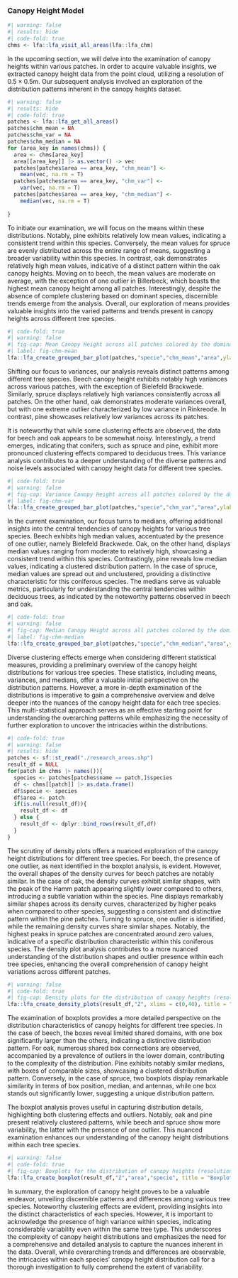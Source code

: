 ### Canopy Height Model

```r
#| warning: false
#| results: hide
#| code-fold: true
chms <- lfa::lfa_visit_all_areas(lfa::lfa_chm)
```

In the upcoming section, we will delve into the examination of canopy heights within various patches. In order to acquire valuable insights, we extracted canopy height data from the point cloud, utilizing a resolution of $0.5\times0.5$m. Our subsequent analysis involved an exploration of the distribution patterns inherent in the canopy heights dataset.

```r
#| warning: false
#| results: hide
#| code-fold: true
patches <- lfa::lfa_get_all_areas()
patches$chm_mean = NA
patches$chm_var = NA
patches$chm_median = NA
for (area_key in names(chms)) {
  area <- chms[area_key]
  area[[area_key]] |> as.vector() -> vec
  patches[patches$area == area_key, "chm_mean"] <-
    mean(vec, na.rm = T)
  patches[patches$area == area_key, "chm_var"] <-
    var(vec, na.rm = T)
  patches[patches$area == area_key, "chm_median"] <-
    median(vec, na.rm = T)
  
}
```

To initiate our examination, we will focus on the means within these distributions. Notably, pine exhibits relatively low mean values, indicating a consistent trend within this species. Conversely, the mean values for spruce are evenly distributed across the entire range of means, suggesting a broader variability within this species. In contrast, oak demonstrates relatively high mean values, indicative of a distinct pattern within the oak canopy heights. Moving on to beech, the mean values are moderate on average, with the exception of one outlier in Billerbeck, which boasts the highest mean canopy height among all patches. Interestingly, despite the absence of complete clustering based on dominant species, discernible trends emerge from the analysis. Overall, our exploration of means provides valuable insights into the varied patterns and trends present in canopy heights across different tree species.

```r
#| code-fold: true
#| warning: false
#| fig-cap: Mean Canopy Height across all patches colored by the dominant specie of each patch.
#| label: fig-chm-mean
lfa::lfa_create_grouped_bar_plot(patches,"specie","chm_mean","area",ylab = "Mean", title = "Mean Canopy Height")
```

Shifting our focus to variances, our analysis reveals distinct patterns among different tree species. Beech canopy height exhibits notably high variances across various patches, with the exception of Bielefeld Brackwede. Similarly, spruce displays relatively high variances consistently across all patches. On the other hand, oak demonstrates moderate variances overall, but with one extreme outlier characterized by low variance in Rinkreode. In contrast, pine showcases relatively low variances across its patches.

It is noteworthy that while some clustering effects are observed, the data for beech and oak appears to be somewhat noisy. Interestingly, a trend emerges, indicating that conifers, such as spruce and pine, exhibit more pronounced clustering effects compared to deciduous trees. This variance analysis contributes to a deeper understanding of the diverse patterns and noise levels associated with canopy height data for different tree species.

```r
#| code-fold: true
#| warning: false
#| fig-cap: Variance Canopy Height across all patches colored by the dominant specie of each patch.
#| label: fig-chm-var
lfa::lfa_create_grouped_bar_plot(patches,"specie","chm_var","area",ylab = "Variance", title = "Variance of Canopy Height")
```

In the current examination, our focus turns to medians, offering additional insights into the central tendencies of canopy heights for various tree species. Beech exhibits high median values, accentuated by the presence of one outlier, namely Bielefeld Brackwede. Oak, on the other hand, displays median values ranging from moderate to relatively high, showcasing a consistent trend within this species. Contrastingly, pine reveals low median values, indicating a clustered distribution pattern. In the case of spruce, median values are spread out and unclustered, providing a distinctive characteristic for this coniferous species. The medians serve as valuable metrics, particularly for understanding the central tendencies within deciduous trees, as indicated by the noteworthy patterns observed in beech and oak.

```r
#| code-fold: true
#| warning: false
#| fig-cap: Median Canopy Height across all patches colored by the dominant specie of each patch.
#| label: fig-chm-median
lfa::lfa_create_grouped_bar_plot(patches,"specie","chm_median","area",ylab = "Median", title = "Median Canopy Height")
```

Diverse clustering effects emerge when considering different statistical measures, providing a preliminary overview of the canopy height distributions for various tree species. These statistics, including means, variances, and medians, offer a valuable initial perspective on the distribution patterns. However, a more in-depth examination of the distributions is imperative to gain a comprehensive overview and delve deeper into the nuances of the canopy height data for each tree species. This multi-statistical approach serves as an effective starting point for understanding the overarching patterns while emphasizing the necessity of further exploration to uncover the intricacies within the distributions.

```r
#| code-fold: true
#| warning: false
#| results: hide
patches <- sf::st_read("./research_areas.shp")
result_df = NULL
for(patch in chms |> names()){
  species <- patches[patches$name == patch,]$species
  df <- chms[[patch]] |> as.data.frame()
  df$specie <- species
  df$area <- patch
  if(is.null(result_df)){
    result_df <- df
  } else {
    result_df <- dplyr::bind_rows(result_df,df)
  }
}
```

The scrutiny of density plots offers a nuanced exploration of the canopy height distributions for different tree species. For beech, the presence of one outlier, as next identified in the boxplot analysis, is evident. However, the overall shapes of the density curves for beech patches are notably similar. In the case of oak, the density curves exhibit similar shapes, with the peak of the Hamm patch appearing slightly lower compared to others, introducing a subtle variation within the species. Pine displays remarkably similar shapes across its density curves, characterized by higher peaks when compared to other species, suggesting a consistent and distinctive pattern within the pine patches. Turning to spruce, one outlier is identified, while the remaining density curves share similar shapes. Notably, the highest peaks in spruce patches are concentrated around zero values, indicative of a specific distribution characteristic within this coniferous species. The density plot analysis contributes to a more nuanced understanding of the distribution shapes and outlier presence within each tree species, enhancing the overall comprehension of canopy height variations across different patches.

```r
#| warning: false
#| code-fold: true
#| fig-cap: Density plots for the distribution of canopy heights (resolution $0.5\times0.5$m) across all patches grouped by dominant species
lfa::lfa_create_density_plots(result_df,"Z", xlims = c(0,40), title = "Density Plots for Canopy Height Distributions")
```

The examination of boxplots provides a more detailed perspective on the distribution characteristics of canopy heights for different tree species. In the case of beech, the boxes reveal limited shared domains, with one box significantly larger than the others, indicating a distinctive distribution pattern. For oak, numerous shared box connections are observed, accompanied by a prevalence of outliers in the lower domain, contributing to the complexity of the distribution. Pine exhibits notably similar medians, with boxes of comparable sizes, showcasing a clustered distribution pattern. Conversely, in the case of spruce, two boxplots display remarkable similarity in terms of box position, median, and antennas, while one box stands out significantly lower, suggesting a unique distribution pattern.

The boxplot analysis proves useful in capturing distribution details, highlighting both clustering effects and outliers. Notably, oak and pine present relatively clustered patterns, while beech and spruce show more variability, the latter with the presence of one outlier. This nuanced examination enhances our understanding of the canopy height distributions within each tree species.

```r
#| warning: false
#| code-fold: true
#| fig-cap: Boxplots for the distribution of canopy heights (resolution $0.5\times0.5$m) across all patches grouped by dominant species
lfa::lfa_create_boxplot(result_df,"Z","area","specie", title = "Boxplots for Canopy Height Distributions")
```

In summary, the exploration of canopy height proves to be a valuable endeavor, unveiling discernible patterns and differences among various tree species. Noteworthy clustering effects are evident, providing insights into the distinct characteristics of each species. However, it is important to acknowledge the presence of high variance within species, indicating considerable variability even within the same tree type. This underscores the complexity of canopy height distributions and emphasizes the need for a comprehensive and detailed analysis to capture the nuances inherent in the data. Overall, while overarching trends and differences are observable, the intricacies within each species' canopy height distribution call for a thorough investigation to fully comprehend the extent of variability.

